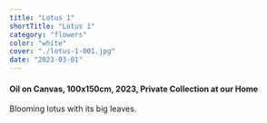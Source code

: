 ```yaml
---
title: "Lotus 1"
shortTitle: "Lotus 1"
category: "flowers"
color: "white"
cover: "./lotus-1-001.jpg"
date: "2023-03-01"
---
```

    
#### Oil on Canvas, 100x150cm, 2023, Private Collection at our Home
    
Blooming lotus with its big leaves.